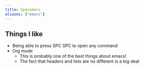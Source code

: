 ```yaml
---
title: Spacemacs
aliases: ["emacs"]
---
```


## Things I like
- Being able to press SPC SPC to open any command
- Org mode
  - This is probably one of the best things about emacs!
  - The fact that headers and lists are no different is a big deal
